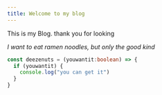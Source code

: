 ```yaml
---
title: Welcome to my blog
---
```


This is my Blog. thank you for looking

*I want to eat ramen noodles, but only the good kind*

```typescript
const deezenuts = (youwantit:boolean) => {
  if (youwantit) {
    console.log("you can get it")
  }
}
```
